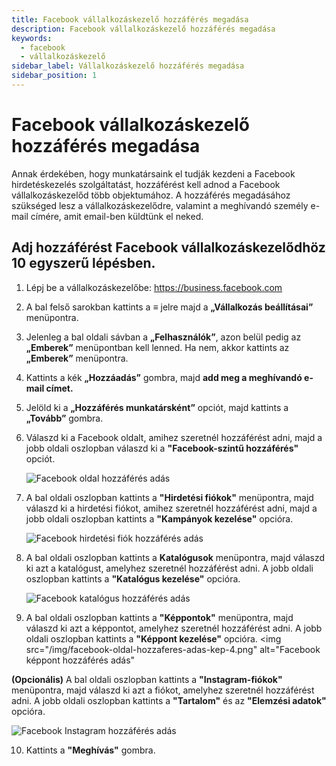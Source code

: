 ```yaml
---
title: Facebook vállalkozáskezelő hozzáférés megadása
description: Facebook vállalkozáskezelő hozzáférés megadása
keywords:
  - facebook
  - vállalkozáskezelő
sidebar_label: Vállalkozáskezelő hozzáférés megadása
sidebar_position: 1
---
```



# <FontAwesomeIcon icon="fa-brands fa-square-facebook text-primary" /> Facebook vállalkozáskezelő hozzáférés megadása

Annak érdekében, hogy munkatársaink el tudják kezdeni a Facebook hirdetéskezelés szolgáltatást, hozzáférést kell adnod a Facebook vállalkozáskezelőd több objektumához. A hozzáférés megadásához szükséged lesz a vállalkozáskezelődre, valamint a meghívandó személy e-mail címére, amit email-ben küldtünk el neked.

## Adj hozzáférést Facebook vállalkozáskezelődhöz 10 egyszerű lépésben.

1. Lépj be a vállalkozáskezelőbe: https://business.facebook.com
2. A bal felső sarokban kattints a **≡** jelre majd a **„Vállalkozás beállításai”** menüpontra.
3. Jelenleg a bal oldali sávban a **„Felhasználók”**, azon belül pedig az **„Emberek”** menüpontban kell lenned. Ha nem, akkor kattints az **„Emberek”** menüpontra.
4. Kattints a kék **„Hozzáadás”** gombra, majd **add meg a meghívandó e-mail címet.**
5. Jelöld ki a **„Hozzáférés munkatársként”** opciót, majd kattints a **„Tovább”** gombra.

6. Válaszd ki a Facebook oldalt, amihez szeretnél hozzáférést adni, majd a jobb oldali oszlopban válaszd ki a **"Facebook-szintű hozzáférés"** opciót.

   <BrowserWindow url="https://business.facebook.com">
     <img
       src="/img/facebook-oldal-hozzaferes-adas-kep-1.png"
       alt="Facebook oldal hozzáférés adás"
     ></img>
   </BrowserWindow>

7. A bal oldali oszlopban kattints a **"Hirdetési fiókok"** menüpontra, majd válaszd ki a hirdetési fiókot, amihez szeretnél hozzáférést adni, majd a jobb oldali oszlopban kattints a **"Kampányok kezelése"** opcióra.

   <BrowserWindow url="https://business.facebook.com">
     <img
       src="/img/facebook-oldal-hozzaferes-adas-kep-2.png"
       alt="Facebook hirdetési fiók hozzáférés adás"
     ></img>
   </BrowserWindow>

8. A bal oldali oszlopban kattints a **Katalógusok** menüpontra, majd válaszd ki azt a katalógust, amelyhez szeretnél hozzáférést adni. A jobb oldali oszlopban kattints a **"Katalógus kezelése"** opcióra.

   <BrowserWindow url="https://business.facebook.com">
     <img
       src="/img/facebook-oldal-hozzaferes-adas-kep-3.png"
       alt="Facebook katalógus hozzáférés adás"
     ></img>
   </BrowserWindow>

9. A bal oldali oszlopban kattints a **"Képpontok"** menüpontra, majd válaszd ki azt a képpontot, amelyhez szeretnél hozzáférést adni. A jobb oldali oszlopban kattints a **"Képpont kezelése"** opcióra.
   <BrowserWindow url="https://business.facebook.com">
     <img
       src="/img/facebook-oldal-hozzaferes-adas-kep-4.png"
       alt="Facebook képpont hozzáférés adás"
     ></img>
   </BrowserWindow>

**(Opcionális)** A bal oldali oszlopban kattints a **"Instagram-fiókok"** menüpontra, majd válaszd ki azt a fiókot, amelyhez szeretnél hozzáférést adni. A jobb oldali oszlopban kattints a **"Tartalom"** és az **"Elemzési adatok"** opcióra.

<BrowserWindow url="https://business.facebook.com">
  <img
    src="/img/facebook-oldal-hozzaferes-adas-kep5.png"
    alt="Facebook Instagram hozzáférés adás"
  ></img>
</BrowserWindow>

10. Kattints a **"Meghívás"** gombra.
